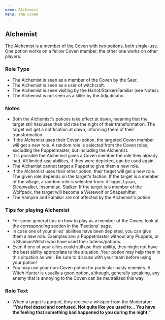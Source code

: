 ```yaml
---
name: Alchemist
menu: The Coven
---
```


## Alchemist

The Alchemist is a member of the Coven with two potions, both
single-use. One potion works on a fellow Coven member, the other one
works on other players.

### Role Type

  - The Alchemist is seen as a member of the Coven by the Seer.
  - The Alchemist is seen as a user of witchcraft.
  - The Alchemist is seen visiting by the Harlot/Stalker/Familiar (see
    Notes).
  - The Alchemist is not seen as a killer by the Adjudicator.

### Notes

  - Both the Alchemist's potions take effect at dawn, meaning that the
    target still has/uses their old role the night of their
    transformation. The target will get a notification at dawn,
    informing them of their transformation.
  - If the Alchemist uses their Coven-potion, the targeted Coven member
    will get a new role. A random role is selected from the Coven roles,
    excluding the Puppetmaster, but including the Alchemist.
  - It is possible the Alchemist gives a Coven member the role they
    already had. All limited-use abilities, if they were depleted, can
    be used again.
  - The Alchemist cannot target a Puppet to give them a new role.
  - If the Alchemist uses their other potion, their target will get a
    new role. The given role depends on the target's faction. If the
    target is a member of the village, a random role is selected from:
    Villager, Lycan, Sleepwalker, Insomniac, Stalker. If the target is a
    member of the Wolfpack, the target will become a Werewolf or
    Shapeshifter.
  - The Vampire and Familiar are not affected by the Alchemist's potion.

### Tips for playing Alchemist

  - For some general tips on how to play as a member of the Coven, look
    at the corresponding section in the 'Factions' page.
  - In case one of your allies' abilities have been depleted, you can
    give them a new role. Examples are: a Puppetmaster without any
    Puppets, or a Shaman/Witch who have used their totems/potions.
  - Even if one of your allies could still use their ability, they might
    not have the best ability appropriate to the situation. Your potion
    may help them in this situation as well. Be sure to discuss with
    your team before using your potion\!
  - You may use your non-Coven potion for particular nasty enemies. A
    Witch Hunter is usually a good option, although, generally speaking,
    any enemy that is annoying to the Coven can be neutralized this way.

### Role Text

  - When a target is purged, they recieve a whisper from the Moderator:
    **"You feel dazed and confused. Not quite like you used to... You
    have the feeling that something bad happened to you during the
    night."**
